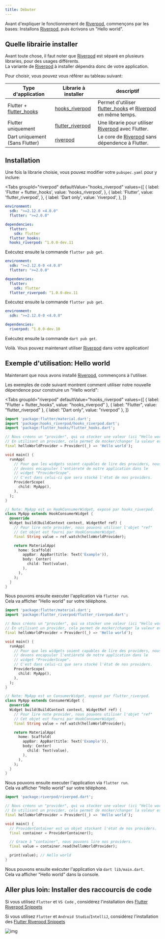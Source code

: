 ```yaml
---
title: Débuter
---
```



Avant d'expliquer le fonctionnement de [Riverpod], commençons par les bases:
Installons [Riverpod], puis écrivons un "Hello world".

## Quelle librairie installer

Avant toute chose, il faut noter que [Riverpod] est séparé en plusieurs libraries, pour des usages différents.  
La variante de [Riverpod] à installer dépendra donc de votre application.

Pour choisir, vous pouvez vous référer au tableau suivant:

| Type d'application             | Librarie à installer                                                               | descriptif                                                     |
| ------------------------------ | ---------------------------------------------------------------------------------- | -------------------------------------------------------------- |
| Flutter + [flutter_hooks]      | [hooks_riverpod]                                                                   | Permet d'utiliser [flutter_hooks] et [Riverpod] en même temps. |
| Flutter uniquement             | [flutter_riverpod]                                                                 | Une librarie pour utiliser [Riverpod] avec Flutter.            |
| Dart uniquement (Sans Flutter) | [riverpod](https://github.com/rrousselGit/riverpod/tree/master/packages/riverpod) | Le core de [Riverpod] sans dépendence à Flutter.               |

## Installation

Une fois la librarie choisie, vous pouvez modifier votre `pubspec.yaml` pour y inclure:

<Tabs
  groupId="riverpod"
  defaultValue="hooks_riverpod"
  values={[
    { label: 'Flutter + flutter_hooks', value: 'hooks_riverpod', },
    { label: 'Flutter', value: 'flutter_riverpod', },
    { label: 'Dart only', value: 'riverpod', },
  ]}
>
<TabItem value="hooks_riverpod">

```yaml title="pubspec.yaml"
environment:
  sdk: ">=2.12.0 <4.0.0"
  flutter: ">=2.0.0"

dependencies:
  flutter:
    sdk: flutter
  flutter_hooks:
  hooks_riverpod: ^1.0.0-dev.11
```

Exécutez ensuite la commande `flutter pub get`.

</TabItem>
<TabItem value="flutter_riverpod">

```yaml title="pubspec.yaml"
environment:
  sdk: ">=2.12.0-0 <4.0.0"
  flutter: ">=2.0.0"

dependencies:
  flutter:
    sdk: flutter
  flutter_riverpod: ^1.0.0-dev.11
```

Exécutez ensuite la commande `flutter pub get`.

</TabItem>
<TabItem value="riverpod">

```yaml title="pubspec.yaml"
environment:
  sdk: ">=2.12.0-0 <4.0.0"

dependencies:
  riverpod: ^1.0.0-dev.10
```

Exécutez ensuite la commande `dart pub get`.

</TabItem>
</Tabs>

Voilà. Vous pouvez maintenant utiliser [Riverpod] dans votre application!

## Exemple d'utilisation: Hello world

Maintenant que nous avons installé [Riverpod], commençons à l'utiliser.

Les exemples de code suivant montrent comment utiliser notre nouvelle dépendence pour construire un "Hello world":

<Tabs
  groupId="riverpod"
  defaultValue="hooks_riverpod"
  values={[
    { label: "Flutter + flutter_hooks", value: "hooks_riverpod" },
    { label: "Flutter", value: "flutter_riverpod" },
    { label: "Dart only", value: "riverpod" },
  ]}
>
<TabItem value="hooks_riverpod">

```dart title="lib/main.dart"
import 'package:flutter/material.dart';
import 'package:hooks_riverpod/hooks_riverpod.dart';
import 'package:flutter_hooks/flutter_hooks.dart';

// Nous créons un "provider", qui va stocker une valeur (ici "Hello world").
// En utilisant un provider, cela permet de mocker/changer la valeur exposée.
final helloWorldProvider = Provider((_) => 'Hello world');

void main() {
  runApp(
    // Pour que les widgets soient capables de lire des providers, nous
    // devons encapsuler l'entièreté de notre application dans le
    // widget "ProviderScope".
    // C'est dans celui-ci que sera stocké l'état de nos providers.
    ProviderScope(
      child: MyApp(),
    ),
  );
}

// Note: MyApp est un HookConsumerWidget, exposé par hooks_riverpod.
class MyApp extends HookConsumerWidget {
  @override
  Widget build(BuildContext context, WidgetRef ref) {
    // Pour lire note provider, nous pouvons utiliser l'objet "ref"
    // Cet objet est fourni par HookConsumerWidget.
    final String value = ref.watch(helloWorldProvider);

    return MaterialApp(
      home: Scaffold(
        appBar: AppBar(title: Text('Example')),
        body: Center(
          child: Text(value),
        ),
      ),
    );
  }
}
```

Nous pouvons ensuite executer l'application via `flutter run`.  
Cela va afficher "Hello world" sur votre téléphone.

</TabItem>
<TabItem value="flutter_riverpod">

```dart title="lib/main.dart"
import 'package:flutter/material.dart';
import 'package:flutter_riverpod/flutter_riverpod.dart';

// Nous créons un "provider", qui va stocker une valeur (ici "Hello world").
// En utilisant un provider, cela permet de mocker/changer la valeur exposée.
final helloWorldProvider = Provider((_) => 'Hello world');

void main() {
  runApp(
    // Pour que les widgets soient capables de lire des providers, nous
    // devons encapsuler l'entièreté de notre application dans le
    // widget "ProviderScope".
    // C'est dans celui-ci que sera stocké l'état de nos providers.
    ProviderScope(
      child: MyApp(),
    ),
  );
}

// Note: MyApp est un ConsumerWidget, exposé par flutter_riverpod.
class MyApp extends ConsumerWidget {
  @override
  Widget build(BuildContext context, WidgetRef ref) {
    // Pour lire note provider, nous pouvons utiliser l'objet "ref"
    // Cet objet est fourni par HookConsumerWidget.
    final String value = ref.watch(helloWorldProvider);

    return MaterialApp(
      home: Scaffold(
        appBar: AppBar(title: Text('Example')),
        body: Center(
          child: Text(value),
        ),
      ),
    );
  }
}
```

Nous pouvons ensuite executer l'application via `flutter run`.  
Cela va afficher "Hello world" sur votre téléphone.

</TabItem>
<TabItem value="riverpod">

```dart title="lib/main.dart"
import 'package:riverpod/riverpod.dart';

// Nous créons un "provider", qui va stocker une valeur (ici "Hello world").
// En utilisant un provider, cela permet de mocker/changer la valeur exposée.
final helloWorldProvider = Provider((_) => 'Hello world');

void main() {
  // ProviderContainer est un objet stockant l'état de nos providers.
  final container = ProviderContainer();

  // Grace à "container", nous pouvons lire nos providers.
  final value = container.read(helloWorldProvider);

  print(value); // Hello world
}
```

Nous pouvons ensuite exécuter l'application via `dart lib/main.dart`.  
Cela va afficher "Hello world" dans la console.

</TabItem>
</Tabs>

## Aller plus loin: Installer des raccourcis de code

Si vous utilisez `Flutter` et `VS Code` , considérez l'installation des [Flutter Riverpod Snippets](https://marketplace.visualstudio.com/items?itemName=robert-brunhage.flutter-riverpod-snippets)

Si vous utilisez `Flutter` et `Android Studio`/`IntelliJ`, considérez l'installation des [Flutter Riverpod Snippets](https://plugins.jetbrains.com/plugin/14641-flutter-riverpod-snippets)

![img](/img/snippets/greetingProvider.gif)

[riverpod]: https://github.com/rrousselgit/riverpod
[hooks_riverpod]: https://pub.dev/packages/hooks_riverpod
[flutter_riverpod]: https://pub.dev/packages/flutter_riverpod
[flutter_hooks]: https://github.com/rrousselGit/flutter_hooks
